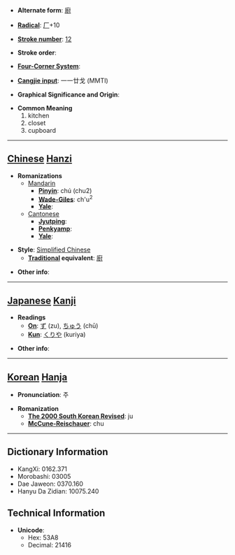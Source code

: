 * '''Alternate form''': [[廚]]

* '''[[Wiktionary:Chinese radical index| Radical]]''': [[Wiktionary:Chinese radical index 厂|厂]]+10

* '''[[Wiktionary:Chinese total strokes index|Stroke number]]''': [[Wiktionary:Chinese total strokes index 12|12]]

* '''Stroke order''': 

* '''[[Wiktionary:Chinese four corner index|Four-Corner System]]''': 

* '''[[Wiktionary:Chinese Cangjie index|Cangjie input]]''': 一一廿戈 (MMTI)

* '''Graphical Significance and Origin''': 

* '''Common Meaning'''
*#kitchen
*# closet
*# cupboard


----

== [[Chinese]] [[Hanzi]] ==

* '''Romanizations'''
** [[Mandarin]]
*** '''[[Pinyin]]''': chú (chu2)
*** '''[[Wade-Giles]]''': ch'u<sup>2</sup>
*** '''[[Yale]]''': 
**[[Cantonese]]
***'''[[Jyutping]]''':
***'''[[Penkyamp]]''': 
***'''[[Yale]]''': 

* '''Style''': [[Simplified Chinese]] 
** '''[[Traditional Chinese|Traditional]] equivalent''': [[廚]]

* '''Other info''': 

----

== [[Japanese]] [[Kanji]] ==

* '''Readings'''
** '''[[On]]''': [[ず]] (zu), [[ちゅう]] (chū)
** '''[[Kun]]''': [[くりや]] (kuriya)

* '''Other info''':  

----

== [[Korean]] [[Hanja]] ==

* '''Pronunciation''': 주

* '''Romanization'''
** '''[[The 2000 South Korean Revised Romanization|The 2000 South Korean Revised]]''': ju
** '''[[McCune-Reischauer]]''': chu

----

== Dictionary Information ==

* KangXi: 0162.371
* Morobashi: 03005
* Dae Jaweon: 0370.160
* Hanyu Da Zidian: 10075.240

== Technical Information ==

* '''Unicode''':
** Hex: 53A8
** Decimal: 21416